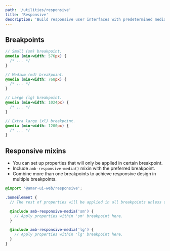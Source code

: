 ```yaml
---
path: '/utilities/responsive'
title: 'Responsive'
description: 'Build responsive user interfaces with predetermined media breakpoints.'
---
```


## Breakpoints

```scss
// Small (sm) breakpoint.
@media (min-width: 576px) {
  /* ... */
}

// Medium (md) breakpoint.
@media (min-width: 768px) {
  /* ... */
}

// Large (lg) breakpoint.
@media (min-width: 1024px) {
  /* ... */
}

// Extra large (xl) breakpoint.
@media (min-width: 1200px) {
  /* ... */
}
```

## Responsive mixins

- You can set up properties that will only be applied in certain breakpoint.
- Include `amb-responsive-media()` mixin with the preferred breakpoint.
- Combine more than one breakpoints to achieve responsive design in multiple breakpoints.

```scss
@import '@amar-ui-web/responsive';

.SomeElement {
  // The rest of properties will be applied in all breakpoints unless overriden.

  @include amb-responsive-media('sm') {
    // Apply properties within 'sm' breakpoint here.
  }

  @include amb-responsive-media('lg') {
    // Apply properties within 'lg' breakpoint here.
  }
}
```
